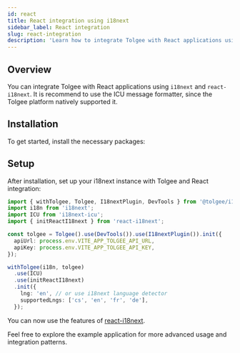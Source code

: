 ```yaml
---
id: react
title: React integration using i18next
sidebar_label: React integration
slug: react-integration
description: 'Learn how to integrate Tolgee with React applications using i18next and react-i18next. This guide covers installation, setup, and best practices for internationalization in React projects.'
---
```



## Overview

You can integrate Tolgee with React applications using `i18next` and `react-i18next`. It is recommend to use the ICU message formatter, since the Tolgee platform natively supported it.

## Installation

To get started, install the necessary packages:

<InstallationTabs lib="react-i18next i18next-icu" />

## Setup

After installation, set up your i18next instance with Tolgee and React integration:

```ts
import { withTolgee, Tolgee, I18nextPlugin, DevTools } from '@tolgee/i18next';
import i18n from 'i18next';
import ICU from 'i18next-icu';
import { initReactI18next } from 'react-i18next';

const tolgee = Tolgee().use(DevTools()).use(I18nextPlugin()).init({
  apiUrl: process.env.VITE_APP_TOLGEE_API_URL,
  apiKey: process.env.VITE_APP_TOLGEE_API_KEY,
});

withTolgee(i18n, tolgee)
  .use(ICU)
  .use(initReactI18next)
  .init({
    lng: 'en', // or use i18next language detector
    supportedLngs: ['cs', 'en', 'fr', 'de'],
  });
```

You can now use the features of [react-i18next](https://react.i18next.com/).

Feel free to explore the example application for more advanced usage and integration patterns.

<ExampleBanner framework="i18next" appName="react-i18next" />